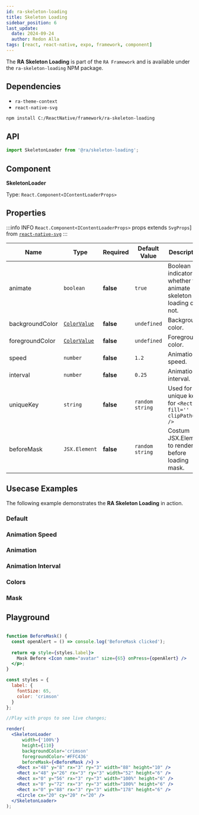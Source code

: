 ```yaml
---
id: ra-skeleton-loading
title: Skeleton Loading
sidebar_position: 6
last_update:
  date: 2024-09-24
  author: Redon Alla
tags: [react, react-native, expo, framework, component]
---
```


The **RA Skeleton Loading** is part of the `RA Framework` and is available under the `ra-skeleton-loading` NPM package.

## Dependencies
- `ra-theme-context`
- `react-native-svg`


<Installation title="RA Skeleton Loading" />

```bash npm2yarn
npm install C:/ReactNative/framework/ra-skeleton-loading
```

## API

```jsx
import SkeletonLoader from '@ra/skeleton-loading';
```

## Component

**SkeletonLoader**

Type: `React.Component<IContentLoaderProps>`

## Properties

:::info INFO
`React.Component<IContentLoaderProps>` props extends `SvgProps`] from [`react-native-svg`](https://github.com/software-mansion/react-native-svg)
:::

|  Name   | Type | Required | Default Value | Description |
| -- | -- | -- | -- | -- |
| animate | `boolean` | **false** | `true` | Boolean indicator whether to animate skeleton loading or not. |
| backgroundColor | [`ColorValue`](https://reactnative.dev/docs/colors) | **false** | `undefined` | Background color. |
| foregroundColor | [`ColorValue`](https://reactnative.dev/docs/colors) | **false** | `undefined` | Foreground color. |
| speed | `number` | **false** | `1.2` | Animation speed. |
| interval | `number` | **false** | `0.25` | Animation interval. |
| uniqueKey | `string` | **false** | `random string` | Used for unique key for `<Rect fill='' clipPath='' />` |
| beforeMask | `JSX.Element` | **false** | `random string` | Costum JSX.Element to render before loading mask. |


## Usecase Examples

The following example demonstrates the **RA Skeleton Loading** in action.

### Default


<Default />

### Animation Speed


<AnimationSpeedExample />


### Animation


<AnimationExample />


### Animation Interval


<AnimationInterval />

### Colors


<Colors />

### Mask


<Mask />

## Playground

```jsx live noInline

function BeforeMask() {
  const openAlert = () => console.log('BeforeMask clicked');
    
  return <p style={styles.label}>
    Mask Before <Icon name="avatar" size={65} onPress={openAlert} />
  </p>;
}

const styles = {
  label: {
    fontSize: 65,
    color: 'crimson'
  }
};

//Play with props to see live changes;

render(
  <SkeletonLoader
      width={'100%'}
      height={110}
      backgroundColor='crimson'
      foregroundColor='#FFC436'
      beforeMask={<BeforeMask />} >
    <Rect x="48" y="8" rx="3" ry="3" width="88" height="10" />
    <Rect x="48" y="26" rx="3" ry="3" width="52" height="6" />
    <Rect x="0" y="56" rx="3" ry="3" width="100%" height="6" />
    <Rect x="0" y="72" rx="3" ry="3" width="100%" height="6" />
    <Rect x="0" y="88" rx="3" ry="3" width="178" height="6" />
    <Circle cx="20" cy="20" r="20" />
  </SkeletonLoader>
);
```
